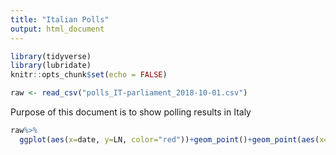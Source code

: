 ```yaml
---
title: "Italian Polls"
output: html_document
---
```


```r
library(tidyverse)
library(lubridate)
knitr::opts_chunk$set(echo = FALSE)
```
```r
raw <- read_csv("polls_IT-parliament_2018-10-01.csv")
```
Purpose of this document is to show polling results in Italy

```r
raw%>%
  ggplot(aes(x=date, y=LN, color="red"))+geom_point()+geom_point(aes(x=date, y=M5S,color="blue"))

```

